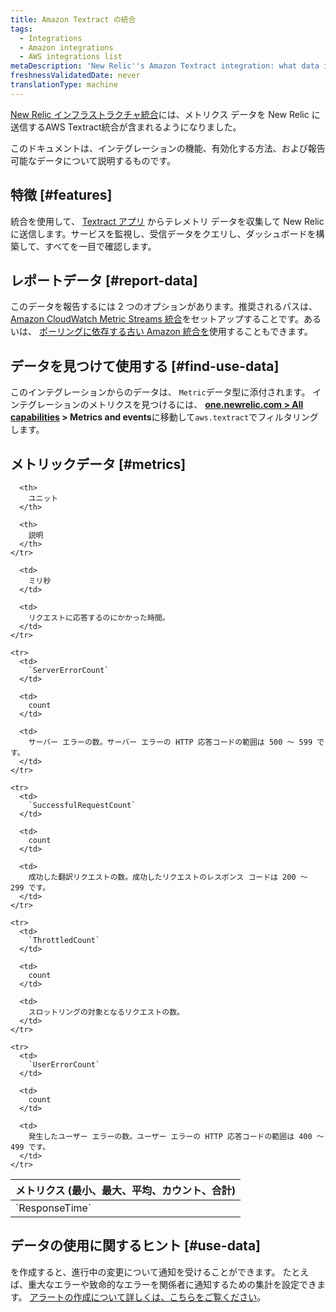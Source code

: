 ```yaml
---
title: Amazon Textract の統合
tags:
  - Integrations
  - Amazon integrations
  - AWS integrations list
metaDescription: 'New Relic''s Amazon Textract integration: what data it reports, and how to enable it.'
freshnessValidatedDate: never
translationType: machine
---
```


[New Relic インフラストラクチャ統合](/docs/infrastructure/introduction-infra-monitoring)には、メトリクス データを New Relic に送信する<DNT>AWS Textract</DNT>統合が含まれるようになりました。

このドキュメントは、インテグレーションの機能、有効化する方法、および報告可能なデータについて説明するものです。

## 特徴 [#features]

統合を使用して、 [Textract アプリ](https://aws.amazon.com/textract/) からテレメトリ データを収集して New Relic に送信します。サービスを監視し、受信データをクエリし、ダッシュボードを構築して、すべてを一目で確認します。

## レポートデータ [#report-data]

このデータを報告するには 2 つのオプションがあります。推奨されるパスは、 [Amazon CloudWatch Metric Streams 統合](/docs/infrastructure/amazon-integrations/connect/aws-metric-stream)をセットアップすることです。あるいは、 [ポーリングに依存する古い Amazon 統合を](/docs/infrastructure/infrastructure-integrations/cloud-integrations/configure-polling-frequency-data-collection-cloud-integrations)使用することもできます。

## データを見つけて使用する [#find-use-data]

このインテグレーションからのデータは、 `Metric`データ型に添付されます。 インテグレーションのメトリクスを見つけるには、 <DNT>**[one.newrelic.com &gt; All capabilities](https://one.newrelic.com/all-capabilities) &gt; Metrics and events**</DNT>に移動して`aws.textract`でフィルタリングします。

## メトリックデータ [#metrics]

<table>
  <thead>
    <tr>
      <th style={{ width: "200px" }}>
        メトリクス (最小、最大、平均、カウント、合計)
      </th>

      <th>
        ユニット
      </th>

      <th>
        説明
      </th>
    </tr>
  </thead>

  <tbody>
    <tr>
      <td>
        `ResponseTime`
      </td>

      <td>
        ミリ秒
      </td>

      <td>
        リクエストに応答するのにかかった時間。
      </td>
    </tr>

    <tr>
      <td>
        `ServerErrorCount`
      </td>

      <td>
        count
      </td>

      <td>
        サーバー エラーの数。サーバー エラーの HTTP 応答コードの範囲は 500 ～ 599 です。
      </td>
    </tr>

    <tr>
      <td>
        `SuccessfulRequestCount`
      </td>

      <td>
        count
      </td>

      <td>
        成功した翻訳リクエストの数。成功したリクエストのレスポンス コードは 200 ～ 299 です。
      </td>
    </tr>

    <tr>
      <td>
        `ThrottledCount`
      </td>

      <td>
        count
      </td>

      <td>
        スロットリングの対象となるリクエストの数。
      </td>
    </tr>

    <tr>
      <td>
        `UserErrorCount`
      </td>

      <td>
        count
      </td>

      <td>
        発生したユーザー エラーの数。ユーザー エラーの HTTP 応答コードの範囲は 400 ～ 499 です。
      </td>
    </tr>
  </tbody>
</table>

## データの使用に関するヒント [#use-data]

<InlinePopover type="alerts" />を作成すると、進行中の変更について通知を受けることができます。 たとえば、重大なエラーや致命的なエラーを関係者に通知するための集計を設定できます。 [アラートの作成について詳しくは、こちらをご覧ください](/docs/alerts-applied-intelligence/new-relic-alerts/learn-alerts/introduction-alerts)。